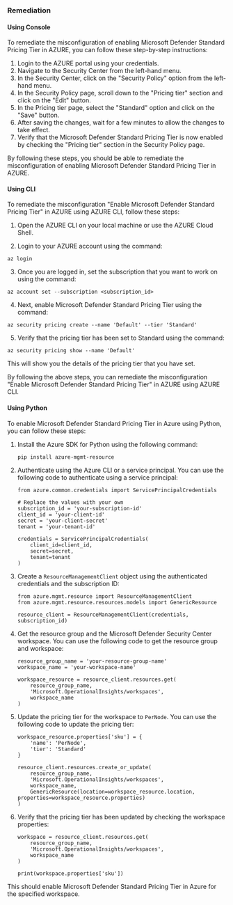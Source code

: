 ### Remediation

#### Using Console

To remediate the misconfiguration of enabling Microsoft Defender Standard Pricing Tier in AZURE, you can follow these step-by-step instructions:

1. Login to the AZURE portal using your credentials.
2. Navigate to the Security Center from the left-hand menu.
3. In the Security Center, click on the "Security Policy" option from the left-hand menu.
4. In the Security Policy page, scroll down to the "Pricing tier" section and click on the "Edit" button.
5. In the Pricing tier page, select the "Standard" option and click on the "Save" button.
6. After saving the changes, wait for a few minutes to allow the changes to take effect.
7. Verify that the Microsoft Defender Standard Pricing Tier is now enabled by checking the "Pricing tier" section in the Security Policy page.

By following these steps, you should be able to remediate the misconfiguration of enabling Microsoft Defender Standard Pricing Tier in AZURE.

#### Using CLI

To remediate the misconfiguration "Enable Microsoft Defender Standard Pricing Tier" in AZURE using AZURE CLI, follow these steps:

1. Open the AZURE CLI on your local machine or use the AZURE Cloud Shell.

2. Login to your AZURE account using the command:

```
az login
```

3. Once you are logged in, set the subscription that you want to work on using the command:

```
az account set --subscription <subscription_id>
```

4. Next, enable Microsoft Defender Standard Pricing Tier using the command:

```
az security pricing create --name 'Default' --tier 'Standard'
```

5. Verify that the pricing tier has been set to Standard using the command:

```
az security pricing show --name 'Default'
```

This will show you the details of the pricing tier that you have set.

By following the above steps, you can remediate the misconfiguration "Enable Microsoft Defender Standard Pricing Tier" in AZURE using AZURE CLI.

#### Using Python

To enable Microsoft Defender Standard Pricing Tier in Azure using Python, you can follow these steps:

1. Install the Azure SDK for Python using the following command:

   ```
   pip install azure-mgmt-resource
   ```

2. Authenticate using the Azure CLI or a service principal. You can use the following code to authenticate using a service principal:

   ```
   from azure.common.credentials import ServicePrincipalCredentials

   # Replace the values with your own
   subscription_id = 'your-subscription-id'
   client_id = 'your-client-id'
   secret = 'your-client-secret'
   tenant = 'your-tenant-id'

   credentials = ServicePrincipalCredentials(
       client_id=client_id,
       secret=secret,
       tenant=tenant
   )
   ```

3. Create a `ResourceManagementClient` object using the authenticated credentials and the subscription ID:

   ```
   from azure.mgmt.resource import ResourceManagementClient
   from azure.mgmt.resource.resources.models import GenericResource

   resource_client = ResourceManagementClient(credentials, subscription_id)
   ```

4. Get the resource group and the Microsoft Defender Security Center workspace. You can use the following code to get the resource group and workspace:

   ```
   resource_group_name = 'your-resource-group-name'
   workspace_name = 'your-workspace-name'

   workspace_resource = resource_client.resources.get(
       resource_group_name,
       'Microsoft.OperationalInsights/workspaces',
       workspace_name
   )
   ```

5. Update the pricing tier for the workspace to `PerNode`. You can use the following code to update the pricing tier:

   ```
   workspace_resource.properties['sku'] = {
       'name': 'PerNode',
       'tier': 'Standard'
   }

   resource_client.resources.create_or_update(
       resource_group_name,
       'Microsoft.OperationalInsights/workspaces',
       workspace_name,
       GenericResource(location=workspace_resource.location, properties=workspace_resource.properties)
   )
   ```

6. Verify that the pricing tier has been updated by checking the workspace properties:

   ```
   workspace = resource_client.resources.get(
       resource_group_name,
       'Microsoft.OperationalInsights/workspaces',
       workspace_name
   )

   print(workspace.properties['sku'])
   ```

This should enable Microsoft Defender Standard Pricing Tier in Azure for the specified workspace.

